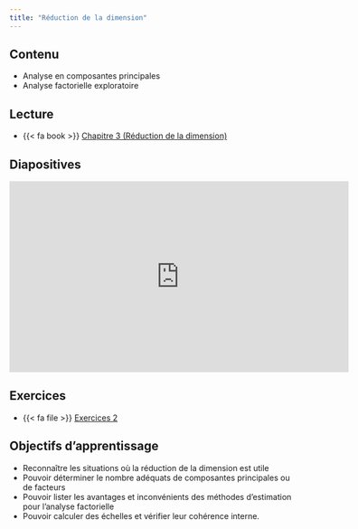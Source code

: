 ```yaml
---
title: "Réduction de la dimension"
---
```


## Contenu

- Analyse en composantes principales
- Analyse factorielle exploratoire

## Lecture


- {{< fa book >}} [Chapitre 3 (Réduction de la dimension)](https://lbelzile.github.io/math60602/02-analysefactorielle.html)


## Diapositives 
<iframe width="600" height="338" src="http://docs.google.com/gview?url=https://lbelzile.github.io/multi/diapos/MATH60602-diapos3.pdf&embedded=true" frameborder="0"></iframe>

## Exercices

- {{< fa file >}} [Exercices 2](/exercices/02-exercice.html)

## Objectifs d'apprentissage

- Reconnaître les situations où la réduction de la dimension est utile
- Pouvoir déterminer le nombre adéquats de composantes principales ou de facteurs
- Pouvoir lister les avantages et inconvénients des méthodes d'estimation pour l'analyse factorielle
- Pouvoir calculer des échelles et vérifier leur cohérence interne.
